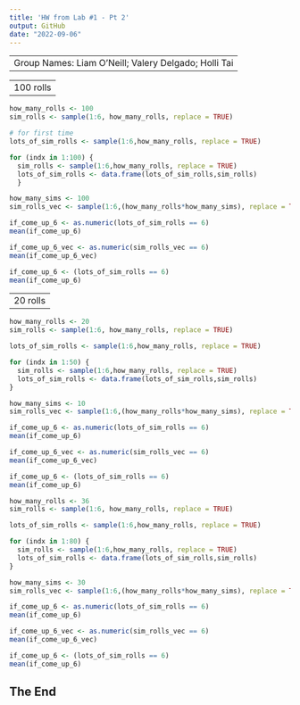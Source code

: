 ```yaml
---
title: 'HW from Lab #1 - Pt 2'
output: GitHub
date: "2022-09-06"
---
```

---
Group Names: Liam O'Neill; Valery Delgado; Holli Tai
---
---
100 rolls
---

```r
how_many_rolls <- 100
sim_rolls <- sample(1:6, how_many_rolls, replace = TRUE)
```


```r
# for first time
lots_of_sim_rolls <- sample(1:6,how_many_rolls, replace = TRUE)

for (indx in 1:100) {
  sim_rolls <- sample(1:6,how_many_rolls, replace = TRUE)
  lots_of_sim_rolls <- data.frame(lots_of_sim_rolls,sim_rolls)
  }
```



```r
how_many_sims <- 100
sim_rolls_vec <- sample(1:6,(how_many_rolls*how_many_sims), replace = TRUE) # vectorized version
```



```r
if_come_up_6 <- as.numeric(lots_of_sim_rolls == 6)
mean(if_come_up_6)
```

```r
if_come_up_6_vec <- as.numeric(sim_rolls_vec == 6)
mean(if_come_up_6_vec)
```

```r
if_come_up_6 <- (lots_of_sim_rolls == 6)
mean(if_come_up_6)
```


---
20 rolls
---

```r
how_many_rolls <- 20
sim_rolls <- sample(1:6, how_many_rolls, replace = TRUE)

lots_of_sim_rolls <- sample(1:6,how_many_rolls, replace = TRUE)

for (indx in 1:50) {
  sim_rolls <- sample(1:6,how_many_rolls, replace = TRUE)
  lots_of_sim_rolls <- data.frame(lots_of_sim_rolls,sim_rolls)
}

how_many_sims <- 10
sim_rolls_vec <- sample(1:6,(how_many_rolls*how_many_sims), replace = TRUE)

if_come_up_6 <- as.numeric(lots_of_sim_rolls == 6)
mean(if_come_up_6)

if_come_up_6_vec <- as.numeric(sim_rolls_vec == 6)
mean(if_come_up_6_vec)

if_come_up_6 <- (lots_of_sim_rolls == 6)
mean(if_come_up_6)
```


```r
how_many_rolls <- 36
sim_rolls <- sample(1:6, how_many_rolls, replace = TRUE)

lots_of_sim_rolls <- sample(1:6,how_many_rolls, replace = TRUE)

for (indx in 1:80) {
  sim_rolls <- sample(1:6,how_many_rolls, replace = TRUE)
  lots_of_sim_rolls <- data.frame(lots_of_sim_rolls,sim_rolls)
}

how_many_sims <- 30
sim_rolls_vec <- sample(1:6,(how_many_rolls*how_many_sims), replace = TRUE)

if_come_up_6 <- as.numeric(lots_of_sim_rolls == 6)
mean(if_come_up_6)

if_come_up_6_vec <- as.numeric(sim_rolls_vec == 6)
mean(if_come_up_6_vec)

if_come_up_6 <- (lots_of_sim_rolls == 6)
mean(if_come_up_6)
```
## The End